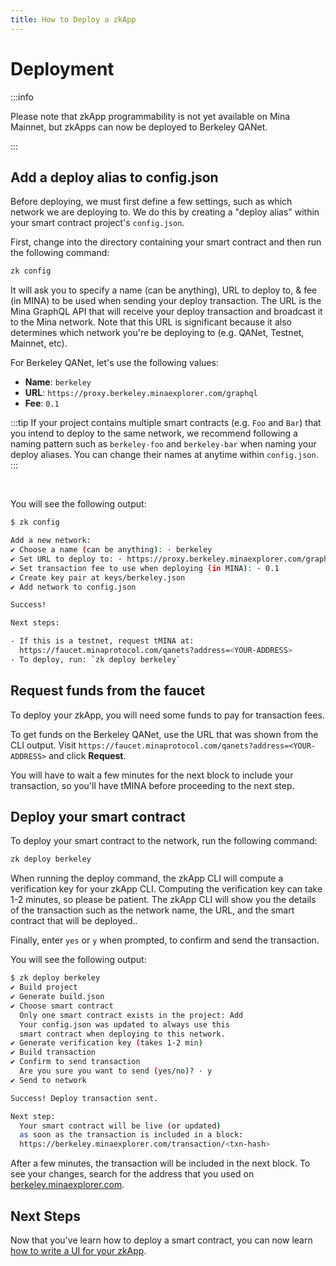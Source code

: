 ```yaml
---
title: How to Deploy a zkApp
---
```


# Deployment

:::info

Please note that zkApp programmability is not yet available on Mina Mainnet, but zkApps can now be deployed to Berkeley QANet.

:::

## Add a deploy alias to config.json

Before deploying, we must first define a few settings, such as which network we are deploying to. We do this by creating a "deploy alias" within your smart contract project's
`config.json`.

First, change into the directory containing your smart contract and then run the
following command:

```sh
zk config
```

It will ask you to specify a name (can be anything), URL to deploy to, & fee (in
MINA) to be used when sending your deploy transaction. The URL is the Mina GraphQL API
that will receive your deploy transaction and broadcast it to the Mina network.
Note that this URL is significant because it also determines which network you're
be deploying to (e.g. QANet, Testnet, Mainnet, etc).

For Berkeley QANet, let's use the following values:

- **Name**: `berkeley`
- **URL**: `https://proxy.berkeley.minaexplorer.com/graphql`
- **Fee**: `0.1`

:::tip
  If your project contains multiple smart contracts (e.g. `Foo` and `Bar`) that
  you intend to deploy to the same network, we recommend following a naming
  pattern such as `berkeley-foo` and `berkeley-bar` when naming your deploy
  aliases. You can change their names at anytime within `config.json`.
:::

<br/>

You will see the following output:

```sh
$ zk config

Add a new network:
✔ Choose a name (can be anything): · berkeley
✔ Set URL to deploy to: · https://proxy.berkeley.minaexplorer.com/graphql
✔ Set transaction fee to use when deploying (in MINA): · 0.1
✔ Create key pair at keys/berkeley.json
✔ Add network to config.json

Success!

Next steps:

- If this is a testnet, request tMINA at:
  https://faucet.minaprotocol.com/qanets?address=<YOUR-ADDRESS>
- To deploy, run: `zk deploy berkeley`
```

## Request funds from the faucet

To deploy your zkApp, you will need some funds to pay for transaction fees.

To get funds on the Berkeley QANet, use the URL that was shown from the CLI output. Visit `https://faucet.minaprotocol.com/qanets?address=<YOUR-ADDRESS>` and click **Request**.

You will have to wait a few minutes for the next block to include your transaction, so you'll have tMINA before proceeding to the next step.

## Deploy your smart contract

To deploy your smart contract to the network, run the following command:

```sh
zk deploy berkeley
```

When running the deploy command, the zkApp CLI will compute a verification key for your zkApp CLI. Computing the verification key can take 1-2 minutes, so please be patient. The zkApp CLI will show you the details of the transaction such as the network name, the URL, and the smart contract that will be deployed..

Finally, enter `yes` or `y` when prompted, to confirm and send the transaction.

You will see the following output:

```sh
$ zk deploy berkeley
✔ Build project
✔ Generate build.json
✔ Choose smart contract
  Only one smart contract exists in the project: Add
  Your config.json was updated to always use this
  smart contract when deploying to this network.
✔ Generate verification key (takes 1-2 min)
✔ Build transaction
✔ Confirm to send transaction
  Are you sure you want to send (yes/no)? · y
✔ Send to network

Success! Deploy transaction sent.

Next step:
  Your smart contract will be live (or updated)
  as soon as the transaction is included in a block:
  https://berkeley.minaexplorer.com/transaction/<txn-hash>
```

After a few minutes, the transaction will be included in the next block. To see your changes, search for the address that you used on [berkeley.minaexplorer.com](https://berkeley.minaexplorer.com).

## Next Steps

Now that you've learn how to deploy a smart contract, you can now learn [how to write a UI for your zkApp](./how-to-write-zkapp-ui).
